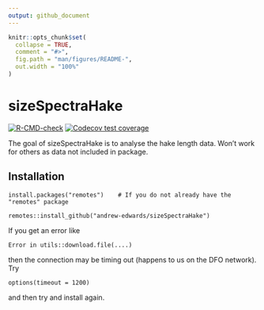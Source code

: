 ```yaml
---
output: github_document
---
```


<!--
README.md is generated from README.Rmd. Please edit that file. Build with

load_all()
rmarkdown::render("README.Rmd")

which builds the .html that can be viewed locally (but isn't pushed to GitHub;
GitHub uses README.md to make the page you see on GitHub).
-->

```r
knitr::opts_chunk$set(
  collapse = TRUE,
  comment = "#>",
  fig.path = "man/figures/README-",
  out.width = "100%"
)
```

# sizeSpectraHake

<!-- badges: start -->
[![R-CMD-check](https://github.com/andrew-edwards/sizeSpectraHake/actions/workflows/R-CMD-check.yaml/badge.svg)](https://github.com/andrew-edwards/sizeSpectraHake/actions/workflows/R-CMD-check.yaml)
[![Codecov test coverage](https://codecov.io/gh/andrew-edwards/sizeSpectraHake/branch/main/graph/badge.svg)](https://app.codecov.io/gh/andrew-edwards/sizeSpectraHake?branch=main)
<!-- badges: end -->

The goal of sizeSpectraHake is to analyse the hake length data. Won't work
for others as data not included in package.

## Installation

```
install.packages("remotes")    # If you do not already have the "remotes" package

remotes::install_github("andrew-edwards/sizeSpectraHake")
```

If you get an error like
```
Error in utils::download.file(....)
```
then the connection may be timing out (happens to us on the DFO network). Try

```
options(timeout = 1200)
```
and then try and install again.
